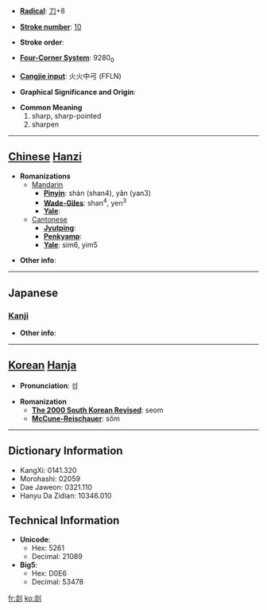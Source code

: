 * '''[[Wiktionary:Chinese radical index| Radical]]''': [[Wiktionary:Chinese radical index 刀|刀]]+8

* '''[[Wiktionary:Chinese total strokes index|Stroke number]]''': [[Wiktionary:Chinese total strokes index 10|10]]

* '''Stroke order''': 

* '''[[Wiktionary:Chinese four corner index|Four-Corner System]]''': 9280<sub>0</sub>

* '''[[Wiktionary:Chinese Cangjie index|Cangjie input]]''': 火火中弓 (FFLN)

* '''Graphical Significance and Origin''': 

* '''Common Meaning'''
*#sharp, sharp-pointed
*# sharpen


----

== [[Chinese]] [[Hanzi]] ==

* '''Romanizations'''
** [[Mandarin]]
*** '''[[Pinyin]]''': shàn (shan4), yǎn (yan3)
*** '''[[Wade-Giles]]''': shan<sup>4</sup>, yen<sup>3</sup>
*** '''[[Yale]]''': 
**[[Cantonese]]
***'''[[Jyutping]]''':
***'''[[Penkyamp]]''': 
***'''[[Yale]]''': sim6, yim5

* '''Other info''': 

----

==Japanese==
===[[Kanji]]===
{{kanji|on readings=[[えん]] (en), [[せん]] (sen), [[ぜん]] (zen)
|kun readings=[[するどい]] (surudoi), [[そるどくする]] (sorudokusuru), [[けずる]] (kezuru)
}}

* '''Other info''':  

----

== [[Korean]] [[Hanja]] ==

* '''Pronunciation''': 섬

* '''Romanization'''
** '''[[The 2000 South Korean Revised Romanization|The 2000 South Korean Revised]]''': seom
** '''[[McCune-Reischauer]]''': sŏm

----

== Dictionary Information ==

* KangXi: 0141.320
* Morohashi: 02059
* Dae Jaweon: 0321.110
* Hanyu Da Zidian: 10346.010

== Technical Information ==

* '''Unicode''':
** Hex: 5261
** Decimal: 21089
* '''Big5''':
** Hex: D0E6
** Decimal: 53478

[[fr:剡]]
[[ko:剡]]